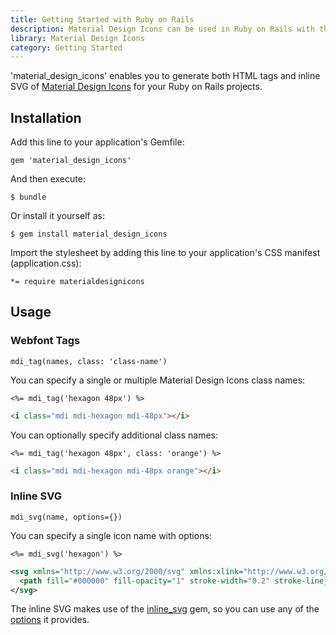 ```yaml
---
title: Getting Started with Ruby on Rails
description: Material Design Icons can be used in Ruby on Rails with the use of a gem.
library: Material Design Icons
category: Getting Started
---
```


'material_design_icons' enables you to generate both HTML tags and inline SVG of [Material Design Icons](http://www.materialdesignicons.com/) for your Ruby on Rails projects.

## Installation

Add this line to your application's Gemfile:

    gem 'material_design_icons'

And then execute:

    $ bundle

Or install it yourself as:

    $ gem install material_design_icons

Import the stylesheet by adding this line to your application's CSS manifest (application.css):

    *= require materialdesignicons

## Usage

### Webfont Tags

```
mdi_tag(names, class: 'class-name')
```

You can specify a single or multiple Material Design Icons class names:

```erb
<%= mdi_tag('hexagon 48px') %>
```

```html
<i class="mdi mdi-hexagon mdi-48px"></i>
```

You can optionally specify additional class names:

```erb
<%= mdi_tag('hexagon 48px', class: 'orange') %>
```

```html
<i class="mdi mdi-hexagon mdi-48px orange"></i>
```

### Inline SVG

```
mdi_svg(name, options={})
```

You can specify a single icon name with options:

```erb
<%= mdi_svg('hexagon') %>
```

```xml
<svg xmlns="http://www.w3.org/2000/svg" xmlns:xlink="http://www.w3.org/1999/xlink" version="1.1" baseProfile="full" width="24" height="24" viewBox="0 0 24 24" enable-background="new 0 0 24 24" xml:space="preserve">
  <path fill="#000000" fill-opacity="1" stroke-width="0.2" stroke-linejoin="round" d="M 16,3L 8,3L 3,8L 3,16L 8,21L 16,21L 21,16L 21,8"></path>
</svg>
```

The inline SVG makes use of the [inline_svg](https://github.com/jamesmartin/inline_svg) gem, so you can use any of the [options](https://github.com/jamesmartin/inline_svg#options) it provides.